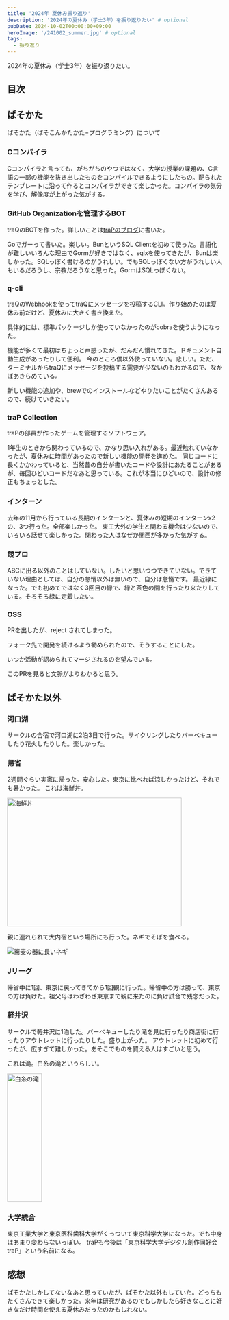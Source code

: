 ```yaml
---
title: '2024年 夏休み振り返り'
description: '2024年の夏休み（学士3年）を振り返りたい' # optional
pubDate: 2024-10-02T00:00:00+09:00
heroImage: '/241002_summer.jpg' # optional
tags:
  - 振り返り
---
```


2024年の夏休み（学士3年）を振り返りたい。

## 目次

## ぱそかた

ぱそかた（ぱそこんかたかた=プログラミング）について

### Cコンパイラ

Cコンパイラと言っても、がちがちのやつではなく、大学の授業の課題の、C言語の一部の機能を抜き出したものをコンパイルできるようにしたもの。配られたテンプレートに沿って作るとコンパイラができて楽しかった。コンパイラの気分を学び、解像度が上がった気がする。

### GitHub Organizationを管理するBOT

traQのBOTを作った。詳しいことは[traPのブログ](https://trap.jp/post/2325/)に書いた。

<OGPCard url="https://trap.jp/post/2325/" />

Goでガーって書いた。楽しい。BunというSQL Clientを初めて使った。言語化が難しいいろんな理由でGormが好きではなく、sqlxを使ってきたが、Bunは楽しかった。SQLっぽく書けるのがうれしい。でもSQLっぽくない方がうれしい人もいるだろうし、宗教だろうなと思った。GormはSQLっぽくない。

<OGPCard url="https://bun.uptrace.dev/" />

### q-cli

traQのWebhookを使ってtraQにメッセージを投稿するCLI。作り始めたのは夏休み前だけど、夏休みに大きく書き換えた。

<OGPCard url="https://github.com/ikura-hamu/q-cli" />

具体的には、標準パッケージしか使っていなかったのがcobraを使うようになった。

<OGPCard url="https://github.com/spf13/cobra" />

機能が多くて最初はちょっと戸惑ったが、だんだん慣れてきた。ドキュメント自動生成があったりして便利。
今のところ僕以外使っていない。悲しい。ただ、ターミナルからtraQにメッセージを投稿する需要が少ないのもわかるので、なかばあきらめている。

新しい機能の追加や、brewでのインストールなどやりたいことがたくさんあるので、続けていきたい。

### traP Collection


traPの部員が作ったゲームを管理するソフトウェア。

<OGPCard url="https://github.com/traPtitech/trap-collection-server" />

1年生のときから関わっているので、かなり思い入れがある。最近触れていなかったが、夏休みに時間があったので新しい機能の開発を進めた。
同じコードに長くかかわっていると、当然昔の自分が書いたコードや設計にあたることがあるが、毎回ひどいコードだなあと思っている。これが本当にひどいので、設計の修正もちょっとした。

### インターン

去年の11月から行っている長期のインターンと、夏休みの短期のインターンx2の、3つ行った。全部楽しかった。
東工大外の学生と関わる機会は少ないので、いろいろ話せて楽しかった。関わった人はなぜか関西が多かった気がする。

### 競プロ

ABCに出る以外のことはしていない。したいと思いつつできていない。できていない理由としては、自分の怠惰以外は無いので、自分は怠惰です。
最近緑になった。でも初めてではなく3回目の緑で、緑と茶色の間を行ったり来たりしている。そろそろ緑に定着したい。

### OSS

PRを出したが、reject されてしまった。

<OGPCard url="https://github.com/abap34/abap34/pull/1" />


フォーク先で開発を続けるよう勧められたので、そうすることにした。

<OGPCard url="https://ikura-hamu.github.io/abap34/" />

いつか活動が認められてマージされるのを望んでいる。

このPRを見ると文脈がよりわかると思う。

<OGPCard url="https://github.com/ikura-hamu/ikura-hamu/pull/1" />

## ぱそかた以外

### 河口湖

サークルの合宿で河口湖に2泊3日で行った。サイクリングしたりバーベキューしたり花火したりした。楽しかった。

### 帰省

2週間ぐらい実家に帰った。安心した。東京に比べれば涼しかったけど、それでも暑かった。
これは海鮮丼。

<img src="/blogs/kaisendon.jpg" alt="海鮮丼" width="90%" height="300" />

親に連れられて大内宿という場所にも行った。ネギでそばを食べる。

<img src="/blogs/negi_soba.jpg" alt="蕎麦の器に長いネギ" />

### Jリーグ

帰省中に1回、東京に戻ってきてから1回観に行った。帰省中の方は勝って、東京の方は負けた。祖父母はわざわざ東京まで観に来たのに負け試合で残念だった。

### 軽井沢

サークルで軽井沢に1泊した。バーベキューしたり滝を見に行ったり商店街に行ったりアウトレットに行ったりした。盛り上がった。
アウトレットに初めて行ったが、広すぎて難しかった。あそこでものを買える人はすごいと思う。

これは滝。白糸の滝というらしい。

<img src="/blogs/shiraitono_taki.jpg" alt="白糸の滝" width="40%" height="300" />

### 大学統合

東京工業大学と東京医科歯科大学がくっついて東京科学大学になった。でも中身はあまり変わらないっぽい。
traPも今後は「東京科学大学デジタル創作同好会traP」という名前になる。

## 感想

ぱそかたしかしてないなあと思っていたが、ぱそかた以外もしていた。どっちもたくさんできて楽しかった。来年は研究があるのでもしかしたら好きなことに好きなだけ時間を使える夏休みだったのかもしれない。
